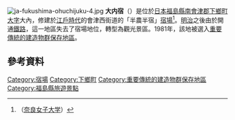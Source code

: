 {{coord|37|20|02|N|139|51|39|E|type:landmark_region:JP|display=title}}
[[File:ja-fukushima-ohuchijuku-4.jpg|thumb]]
'''大内宿'''（{{jpn|j=大内宿|hg=おおうちじゅく|rm=Ōuchijyuku}}）是位於[[日本|日本]][[福島縣|福島縣]][[南會津郡|南會津郡]][[下鄉町|下鄉町]][[大字|大字]]大內，修建於[[江戶時代|江戶時代]]的會津西街道的「半農半宿」[[宿場|宿場]]<ref name="NWU">{{PDFlink|[http://nwudir.lib.nara-wu.ac.jp/dspace/bitstream/123456789/1629/1/AN10065983_v25_pp225-234.pdf 重要伝統的建造物群保存地区における住居活用の変容]}}（[[奈良女子大学|奈良女子大学]]）</ref>。[[明治|明治]]之後由於開通[[鐵路|鐵路]]，這一地區失去了宿場地位，轉型為觀光景區。1981年，該地被選入[[重要傳統的建造物群保存地區|重要傳統的建造物群保存地區]]。
== 參考資料 ==
{{Reflist}}
{{Commonscat|Ouchi-juku}}
[[Category:宿場|Category:宿場]]
[[Category:下鄉町|Category:下鄉町]]
[[Category:重要傳統的建造物群保存地區|Category:重要傳統的建造物群保存地區]]
[[Category:福島縣旅遊景點|Category:福島縣旅遊景點]]